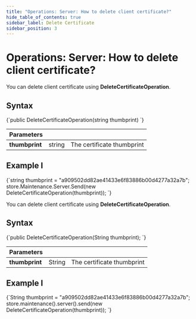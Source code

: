 ---
title: "Operations: Server: How to delete client certificate?"
hide_table_of_contents: true
sidebar_label: Delete Certificate
sidebar_position: 3
---




# Operations: Server: How to delete client certificate?
<LanguageSwitcher supportedLanguages={supportedLanguages} />
<LanguageContent language="csharp">


You can delete client certificate using **DeleteCertificateOperation**. 

## Syntax

<TabItem value="delete_cert_1" label="delete_cert_1">
<CodeBlock language="csharp">
{`public DeleteCertificateOperation(string thumbprint)
`}
</CodeBlock>
</TabItem>

| Parameters | | |
| ------------- | ------------- | ----- |
| **thumbprint** | string | The certificate thumbprint |

## Example I

<TabItem value="delete_cert_2" label="delete_cert_2">
<CodeBlock language="csharp">
{`string thumbprint = "a909502dd82ae41433e6f83886b00d4277a32a7b";
store.Maintenance.Server.Send(new DeleteCertificateOperation(thumbprint));
`}
</CodeBlock>
</TabItem>


</LanguageContent>
<LanguageContent language="java">


You can delete client certificate using **DeleteCertificateOperation**. 

## Syntax

<TabItem value="delete_cert_1" label="delete_cert_1">
<CodeBlock language="java">
{`public DeleteCertificateOperation(String thumbprint);
`}
</CodeBlock>
</TabItem>

| Parameters | | |
| ------------- | ------------- | ----- |
| **thumbprint** | String | The certificate thumbprint |

## Example I

<TabItem value="delete_cert_2" label="delete_cert_2">
<CodeBlock language="java">
{`String thumbprint = "a909502dd82ae41433e6f83886b00d4277a32a7b";
store.maintenance().server().send(new DeleteCertificateOperation(thumbprint));
`}
</CodeBlock>
</TabItem>


</LanguageContent>

<!---
- [How to create client certificate?](../../../../client-api/operations/server-wide/certificates/create-client-certificate)

-->